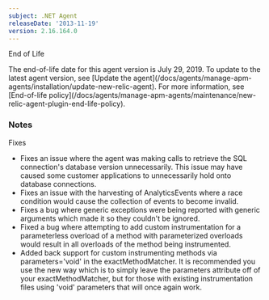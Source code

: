 ```yaml
---
subject: .NET Agent
releaseDate: '2013-11-19'
version: 2.16.164.0
---
```


End of Life

<Callout variant="important">
  The end-of-life date for this agent version is July 29, 2019. To update to the latest agent version, see [Update the agent](/docs/agents/manage-apm-agents/installation/update-new-relic-agent). For more information, see [End-of-life policy](/docs/agents/manage-apm-agents/maintenance/new-relic-agent-plugin-end-life-policy).
</Callout>

### Notes

Fixes

* Fixes an issue where the agent was making calls to retrieve the SQL connection's database version unnecessarily. This issue may have caused some customer applications to unnecessarily hold onto database connections.
* Fixes an issue with the harvesting of AnalyticsEvents where a race condition would cause the collection of events to become invalid.
* Fixes a bug where generic exceptions were being reported with generic arguments which made it so they couldn't be ignored.
* Fixed a bug where attempting to add custom instrumentation for a parameterless overload of a method with parameterized overloads would result in all overloads of the method being instrumented.
* Added back support for custom instrumenting methods via parameters='void' in the exactMethodMatcher. It is recommended you use the new way which is to simply leave the parameters attribute off of your exactMethodMatcher, but for those with existing instrumentation files using 'void' parameters that will once again work.
